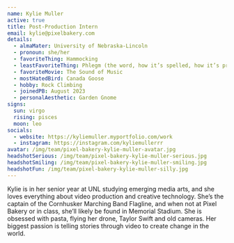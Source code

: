 ```yaml
---
name: Kylie Muller
active: true
title: Post-Production Intern
email: kylie@pixelbakery.com
details:
  - almaMater: University of Nebraska-Lincoln
  - pronoun: she/her
  - favoriteThing: Hammocking
  - leastFavoriteThing: Phlegm (the word, how it’s spelled, how it’s pronounced, what it is, the noise)
  - favoriteMovie: The Sound of Music
  - mostHatedBird: Canada Goose
  - hobby: Rock Climbing
  - joinedPB: August 2023
  - personalAesthetic: Garden Gnome
signs:
  sun: virgo
  rising: pisces
  moon: leo
socials:
  - website: https://kyliemuller.myportfolio.com/work
  - instagram: https://instagram.com/kyliemullerrr
avatar: /img/team/pixel-bakery-kylie-muller-avatar.jpg
headshotSerious: /img/team/pixel-bakery-kylie-muller-serious.jpg
headshotSmiling: /img/team/pixel-bakery-kylie-muller-smiling.jpg
headshotFun: /img/team/pixel-bakery-kylie-muller-silly.jpg
---
```


Kylie is in her senior year at UNL studying emerging media arts, and she loves everything about video production and creative technology. She’s the captain of the Cornhusker Marching Band Flagline, and when not at Pixel Bakery or in class, she’ll likely be found in Memorial Stadium. She is obsessed with pasta, flying her drone, Taylor Swift and old cameras. Her biggest passion is telling stories through video to create change in the world. 